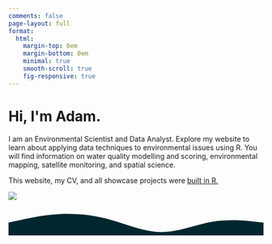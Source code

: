 ```yaml
---
comments: false
page-layout: full
format:
  html: 
    margin-top: 0em
    margin-bottom: 0em
    minimal: true
    smooth-scroll: true
    fig-responsive: true
---
```


::: {.column-screen}
```{=html}
<link rel="stylesheet" href="html/landing_page_styles.css">

<div class="gradient_bg">
    <div class="hero section_padding">
        <div class="hero_content">
            <h1>Hi, I'm <span class="gradient_text">Adam</span>.</h1> 
            <p>I am an Environmental Scientist and Data Analyst. Explore my website to learn about applying data techniques to environmental issues using R. You will find information on water quality modelling and scoring, environmental mapping, satellite monitoring, and spatial science. </p>
            <p>This website, my CV, and all showcase projects were <a href="https://github.com/add-am/"> built in R. </a>
        </div>
        <div class="hero_image">
            <img src="/images/profile_svg.svg"/>
        </div>
    </div>
    <svg id="bottom_wave" xmlns="http://www.w3.org/2000/svg" viewBox="0 0 1440 200">
    <path
                fill="#01272e"
                fill-opacity="1"
                d="M0,128L48,117.3C96,107,192,85,288,80C384,75,480,85,576,112C672,139,768,181,864,181.3C960,181,1056,139,1152,122.7C1248,107,1344,117,1392,122.7L1440,128L1440,320L1392,320C1344,320,1248,320,1152,320C1056,320,960,320,864,320C768,320,672,320,576,320C480,320,384,320,288,320C192,320,96,320,48,320L0,320Z"
        ></path>
    </svg>
</div>

```

:::
